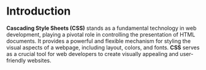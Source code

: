 # Introduction

**Cascading Style Sheets (CSS)** stands as a fundamental technology in web development, playing a pivotal role in controlling the presentation of HTML documents. It provides a powerful and flexible mechanism for styling the visual aspects of a webpage, including layout, colors, and fonts. **CSS** serves as a crucial tool for web developers to create visually appealing and user-friendly websites.